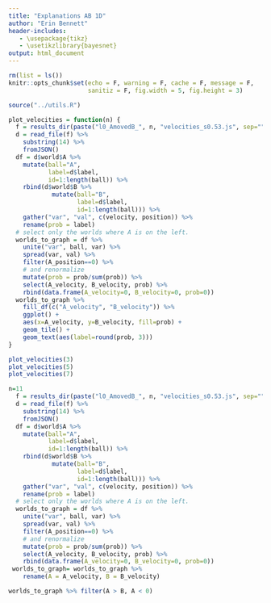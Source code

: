 ```yaml
---
title: "Explanations AB 1D"
author: "Erin Bennett"
header-includes:
   - \usepackage{tikz}
   - \usetikzlibrary{bayesnet}
output: html_document
---
```


```r
rm(list = ls())
knitr::opts_chunk$set(echo = F, warning = F, cache = F, message = F,
                      sanitiz = F, fig.width = 5, fig.height = 3)
```

```r
source("../utils.R")
```

```r
plot_velocities = function(n) {
  f = results_dir(paste("l0_AmovedB_", n, "velocities_s0.53.js", sep=""))
  d = read_file(f) %>%
    substring(14) %>%
    fromJSON()
  df = d$world$A %>%
    mutate(ball="A",
           label=d$label,
           id=1:length(ball)) %>%
    rbind(d$world$B %>%
            mutate(ball="B",
                   label=d$label,
                   id=1:length(ball))) %>%
    gather("var", "val", c(velocity, position)) %>%
    rename(prob = label)
  # select only the worlds where A is on the left.
  worlds_to_graph = df %>%
    unite("var", ball, var) %>%
    spread(var, val) %>%
    filter(A_position==0) %>%
    # and renormalize
    mutate(prob = prob/sum(prob)) %>%
    select(A_velocity, B_velocity, prob) %>%
    rbind(data.frame(A_velocity=0, B_velocity=0, prob=0))
  worlds_to_graph %>%
    fill_df(c("A_velocity", "B_velocity")) %>%
    ggplot() +
    aes(x=A_velocity, y=B_velocity, fill=prob) +
    geom_tile() +
    geom_text(aes(label=round(prob, 3)))
}
```

```r
plot_velocities(3)
plot_velocities(5)
plot_velocities(7)
```

```r
n=11
  f = results_dir(paste("l0_AmovedB_", n, "velocities_s0.53.js", sep=""))
  d = read_file(f) %>%
    substring(14) %>%
    fromJSON()
  df = d$world$A %>%
    mutate(ball="A",
           label=d$label,
           id=1:length(ball)) %>%
    rbind(d$world$B %>%
            mutate(ball="B",
                   label=d$label,
                   id=1:length(ball))) %>%
    gather("var", "val", c(velocity, position)) %>%
    rename(prob = label)
  # select only the worlds where A is on the left.
  worlds_to_graph = df %>%
    unite("var", ball, var) %>%
    spread(var, val) %>%
    filter(A_position==0) %>%
    # and renormalize
    mutate(prob = prob/sum(prob)) %>%
    select(A_velocity, B_velocity, prob) %>%
    rbind(data.frame(A_velocity=0, B_velocity=0, prob=0))
 worlds_to_graph= worlds_to_graph %>%
    rename(A = A_velocity, B = B_velocity)
```

```r
worlds_to_graph %>% filter(A > B, A < 0)
```


